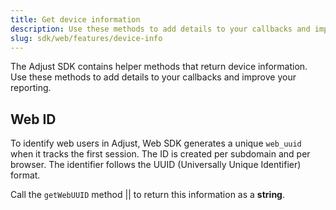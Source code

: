 ```yaml
---
title: Get device information
description: Use these methods to add details to your callbacks and improve your reporting.
slug: sdk/web/features/device-info
---
```



The Adjust SDK contains helper methods that return device information. Use these methods to add details to your callbacks and improve your reporting.

## Web ID

To identify web users in Adjust, Web SDK generates a unique `web_uuid` when it tracks the first session. The ID is created per subdomain and per browser. The identifier follows the <Abbr>UUID (Universally Unique Identifier)</Abbr> format.

Call the <Tooltip>`getWebUUID` method || <GetWebUUIDSig /></Tooltip> to return this information as a **string**.

<GetWebUUID />
